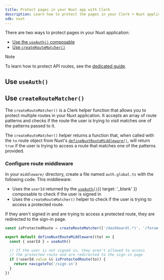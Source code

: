 ```yaml
---
title: Protect pages in your Nuxt app with Clerk
description: Learn how to protect the pages in your Clerk + Nuxt application.
sdk: nuxt
---
```


There are two ways to protect pages in your Nuxt application:

- [Use the `useAuth()` composable](#use-use-auth)
- [Use `createRouteMatcher()`](#use-create-route-matcher)

> [!NOTE]
> To learn how to protect API routes, see the [dedicated guide](/docs/references/nuxt/clerk-middleware#protect-api-routes).

## Use `useAuth()`

<Include src="_partials/vue-nuxt/use-auth" />

## Use `createRouteMatcher()`

The `createRouteMatcher()` is a Clerk helper function that allows you to protect multiple routes in your Nuxt application. It accepts an array of route patterns and checks if the route the user is trying to visit matches one of the patterns passed to it.

The `createRouteMatcher()` helper returns a function that, when called with the `to` route object from Nuxt's [`defineNuxtRouteMiddleware()`](https://nuxt.com/docs/api/utils/define-nuxt-route-middleware), will return `true` if the user is trying to access a route that matches one of the patterns provided.

### Configure route middleware

In your `middleware/` directory, create a file named `auth.global.ts` with the following code. This middleware:

- Uses the `userId` returned by the [`useAuth()`](/docs/references/general/composables/use-auth){{ target: '_blank' }} composable to check if the user is signed in
- Uses the `createRouteMatcher()` helper to check if the user is trying to access a protected route.

If they aren't signed in and are trying to access a protected route, they are redirected to the sign-in page.

```ts {{ filename: 'app/middleware/auth.global.ts' }}
const isProtectedRoute = createRouteMatcher(['/dashboard(.*)', '/forum(.*)'])

export default defineNuxtRouteMiddleware((to) => {
  const { userId } = useAuth()

  // If the user is not signed in, they aren't allowed to access
  // the protected route and are redirected to the sign-in page
  if (!userId.value && isProtectedRoute(to)) {
    return navigateTo('/sign-in')
  }
})
```
